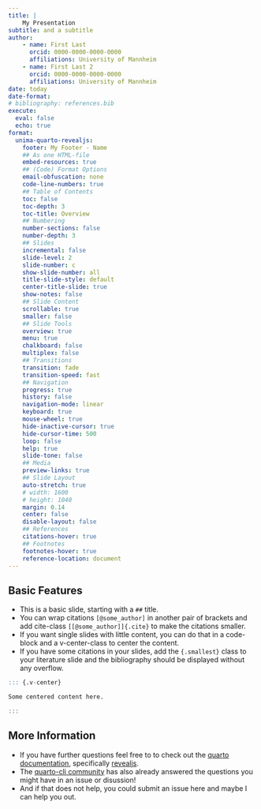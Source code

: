 ```yaml
---
title: |
    My Presentation
subtitle: and a subtitle
author:
    - name: First Last
      orcid: 0000-0000-0000-0000
      affiliations: University of Mannheim
    - name: First Last 2
      orcid: 0000-0000-0000-0000
      affiliations: University of Mannheim
date: today
date-format:
# bibliography: references.bib
execute:
  eval: false
  echo: true
format:
  unima-quarto-revealjs:
    footer: My Footer - Name
    ## As one HTML-file
    embed-resources: true
    ## (Code) Format Options
    email-obfuscation: none
    code-line-numbers: true
    ## Table of Contents
    toc: false
    toc-depth: 3
    toc-title: Overview
    ## Numbering
    number-sections: false
    number-depth: 3
    ## Slides
    incremental: false
    slide-level: 2
    slide-number: c
    show-slide-number: all
    title-slide-style: default
    center-title-slide: true
    show-notes: false
    ## Slide Content
    scrollable: true
    smaller: false
    ## Slide Tools
    overview: true
    menu: true
    chalkboard: false
    multiplex: false
    ## Transitions
    transition: fade
    transition-speed: fast
    ## Navigation
    progress: true
    history: false
    navigation-mode: linear
    keyboard: true
    mouse-wheel: true
    hide-inactive-cursor: true
    hide-cursor-time: 500
    loop: false
    help: true
    slide-tone: false
    ## Media
    preview-links: true
    ## Slide Layout
    auto-stretch: true
    # width: 1600
    # height: 1040
    margin: 0.14
    center: false
    disable-layout: false
    ## References
    citations-hover: true
    ## Footnotes
    footnotes-hover: true
    reference-location: document
---
```


## Basic Features

- This is a basic slide, starting with a `##` title.
- You can wrap citations `[@some_author]` in another pair of brackets and add cite-class `[[@some_author]]{.cite}` to make the citations smaller.
- If you want single slides with little content, you can do that in a code-block and a v-center-class to center the content.
- If you have some citations in your slides, add the `{.smallest}` class to your literature slide and the bibliography should be displayed without any overflow.

```.q
::: {.v-center}

Some centered content here.

:::
```

## More Information

- If you have further questions feel free to to check out the [quarto documentation](https://quarto.org/docs/presentations/revealjs/), specifically [revealjs](https://quarto.org/docs/presentations/revealjs/advanced.html).
- The [quarto-cli community](https://github.com/quarto-dev/quarto-cli) has also already answered the questions you might have in an issue or disussion!
- And if that does not help, you could submit an issue here and maybe I can help you out.
